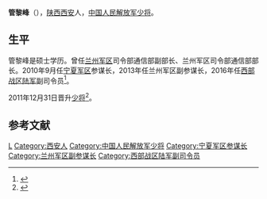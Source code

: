 '''管黎峰'''（{{bd|1955年|||}}），[[陕西|陕西]][[西安|西安]]人，[[中国人民解放军少将|中国人民解放军少将]]。

==生平==
管黎峰是硕士学历。曾任[[兰州军区|兰州军区]]司令部通信部副部长、兰州军区司令部通信部部长。2010年9月任[[宁夏军区|宁夏军区]]参谋长，2013年任兰州军区副参谋长，2016年任[[西部战区陆军|西部战区陆军]]副司令员<ref>{{Cite web|url =http://news.china.com/domestic/945/20160203/21435046.html|title =西部战区陆军多名领导集中亮相 赵志荣任副政委|author =|date =2016-02-03|publisher =中华网|language =|accessdate =|quote =|deadurl =yes|archiveurl =https://web.archive.org/web/20160924085649/http://news.china.com/domestic/945/20160203/21435046.html|archivedate =2016-09-24}}</ref>。

2011年12月31日晋升[[中国人民解放军少将|少将]]<ref>{{Cite web|url =http://www.nx.xinhuanet.com/special/no1/2012-01/01/content_24459969.htm|title =宁夏军区参谋长管黎峰、政治部主任韩秉成晋升少将|author =|date =2012-01-01|publisher =新华网|language =|accessdate =|quote =|deadurl =yes|archiveurl =https://web.archive.org/web/20121116191025/http://www.nx.xinhuanet.com/special/no1/2012-01/01/content_24459969.htm|archivedate =2012-11-16}}</ref>。

==参考文献==
{{reflist}}

{{DEFAULTSORT:Guan管}}
[[Category:管姓|L]]
[[Category:西安人|Category:西安人]]
[[Category:中国人民解放军少将|Category:中国人民解放军少将]]
[[Category:宁夏军区参谋长|Category:宁夏军区参谋长]]
[[Category:兰州军区副参谋长|Category:兰州军区副参谋长]]
[[Category:西部战区陆军副司令员|Category:西部战区陆军副司令员]]